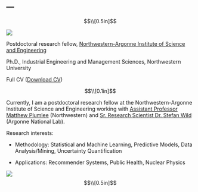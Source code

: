 ---
---
$$\\[0.5in]$$


<img src="folder/os.jpg" class="img1">

Postdoctoral research fellow, [Northwestern-Argonne Institute of Science and Engineering](https://www.naise.northwestern.edu)

Ph.D., Industrial Engineering and Management Sciences, Northwestern University

Full CV (<a href="folder/CV_OzgeSurer.pdf#" class="download" title="Download CV as PDF">Download CV</a>)

$$\\[0.1in]$$

Currently, I am a postdoctoral research fellow at the Northwestern-Argonne Institute of Science and Engineering working with [Assistant Professor Matthew Plumlee](https://www.mccormick.northwestern.edu/research-faculty/directory/profiles/plumlee-matthew.html) (Northwestern) and [Sr. Research Scientist Dr. Stefan Wild](https://wildsm.github.io) (Argonne National Lab).

Research interests:

* Methodology: Statistical and Machine Learning, Predictive Models, Data Analysis/Mining, Uncertainty Quantification

* Applications: Recommender Systems, Public Health, Nuclear Physics 


<img src="folder/evanston1.JPG" class="img2">
$$\\[0.5in]$$